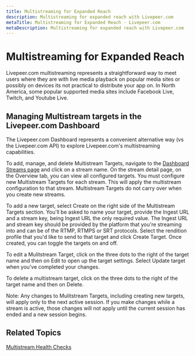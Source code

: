 ```yaml
---
title: Multistreaming for Expanded Reach
description: Multistreaming for expanded reach with Livepeer.com
metaTitle: Multistreaming for Expanded Reach - Livepeer.com
metaDescription: Multistreaming for expanded reach with Livepeer.com
---
```


# Multistreaming for Expanded Reach

Livepeer.com multistreaming represents a straightforward way to meet users where
they are with live media playback on popular media sites or possibly on devices
its not practical to distribute your app on. In North America, some popular
supported media sites include Facebook Live, Twitch, and Youtube Live.

## Managing Multistream targets in the Livepeer.com Dashboard

The Livepeer.com Dashboard represents a convenient alternative way (vs the
Livepeer.com API) to explore Livepeer.com's multistreaming capabilities.

To add, manage, and delete Multistream Targets, navigate to the
[Dashboard Streams page](../../../dashboard/streams) and click on a stream name.
On the stream detail page, on the Overview tab, you can view all configured
targets. You must configure new Multistream Targets for each stream. This will
apply the multistream configuration to that stream. Multistream Targets do not
carry over when you create new streams.

To add a new target, select Create on the right side of the Multistream Targets
section. You'll be asked to name your target, provide the Ingest URL and a
stream key, being Ingest URL the only required value. The Ingest URL and stream
key should be provided by the platform that you're streaming into and can be of
the RTMP, RTMPS or SRT protocols. Select the rendition profile that you'd like
to send to that target and click Create Target. Once created, you can toggle the
targets on and off.

To edit a Mulitstream Target, click on the three dots to the right of the target
name and then on Edit to open up the target settings. Select Update target when
you've completed your changes.

To delete a multistream target, click on the three dots to the right of the
target name and then on Delete.

Note: Any changes to Mulitstream Targets, including creating new targets, will
apply only to the next active session. If you make changes while a stream is
active, those changes will not apply until the current session has ended and a
new session begins.

## Related Topics

[Multistream Health Checks](../managing-livepeer-after-going-live/stream-health#health-checks)
